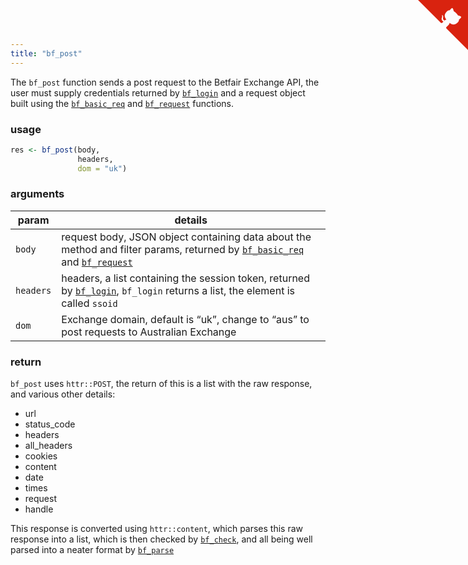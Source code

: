 ```yaml
---
title: "bf_post"
---
```


The `bf_post` function sends a post request to the Betfair Exchange API, the user must supply credentials returned by [`bf_login`](betfair_login.html) and a request object built using the [`bf_basic_req`](request_functions.html#bf_basic_req) and [`bf_request`](request_functions.html#betfair_request) functions.

### usage

```r
res <- bf_post(body,
               headers,
               dom = "uk")
```

### arguments

param | details
------|-------------------------------------------------------------------------
`body` | request body, JSON object containing data about the method and filter params, returned by [`bf_basic_req`](bf_basic_req.html) and [`bf_request`](betfair_request.html)
`headers` | headers, a list containing the session token, returned by [`bf_login`](betfair_login.html), `bf_login` returns a list, the element is called `ssoid`
`dom` | Exchange domain, default is "uk", change to "aus" to post requests to Australian Exchange

### return

`bf_post` uses `httr::POST`, the return of this is a list with the raw response, and various other details:

* url
* status_code
* headers
* all_headers
* cookies
* content
* date
* times
* request
* handle

This response is converted using `httr::content`, which parses this raw response into a list, which is then checked by [`bf_check`](betfair_check.html), and all being well parsed into a neater format by [`bf_parse`](betfair_parse.html)


<a href="https://github.com/durtal/betfaiR" class="github-corner"><svg width="80" height="80" viewBox="0 0 250 250" style="fill:#d9230f; color:#fcfcfc; position: absolute; top: 0; border: 0; right: 0;"><path d="M0,0 L115,115 L130,115 L142,142 L250,250 L250,0 Z"></path><path d="M128.3,109.0 C113.8,99.7 119.0,89.6 119.0,89.6 C122.0,82.7 120.5,78.6 120.5,78.6 C119.2,72.0 123.4,76.3 123.4,76.3 C127.3,80.9 125.5,87.3 125.5,87.3 C122.9,97.6 130.6,101.9 134.4,103.2" fill="currentColor" style="transform-origin: 130px 106px;" class="octo-arm"></path><path d="M115.0,115.0 C114.9,115.1 118.7,116.5 119.8,115.4 L133.7,101.6 C136.9,99.2 139.9,98.4 142.2,98.6 C133.8,88.0 127.5,74.4 143.8,58.0 C148.5,53.4 154.0,51.2 159.7,51.0 C160.3,49.4 163.2,43.6 171.4,40.1 C171.4,40.1 176.1,42.5 178.8,56.2 C183.1,58.6 187.2,61.8 190.9,65.4 C194.5,69.0 197.7,73.2 200.1,77.6 C213.8,80.2 216.3,84.9 216.3,84.9 C212.7,93.1 206.9,96.0 205.4,96.6 C205.1,102.4 203.0,107.8 198.3,112.5 C181.9,128.9 168.3,122.5 157.7,114.1 C157.9,116.9 156.7,120.9 152.7,124.9 L141.0,136.5 C139.8,137.7 141.6,141.9 141.8,141.8 Z" fill="currentColor" class="octo-body"></path></svg></a><style>.github-corner:hover .octo-arm{animation:octocat-wave 560ms ease-in-out}@keyframes octocat-wave{0%,100%{transform:rotate(0)}20%,60%{transform:rotate(-25deg)}40%,80%{transform:rotate(10deg)}}@media (max-width:500px){.github-corner:hover .octo-arm{animation:none}.github-corner .octo-arm{animation:octocat-wave 560ms ease-in-out}}</style>
